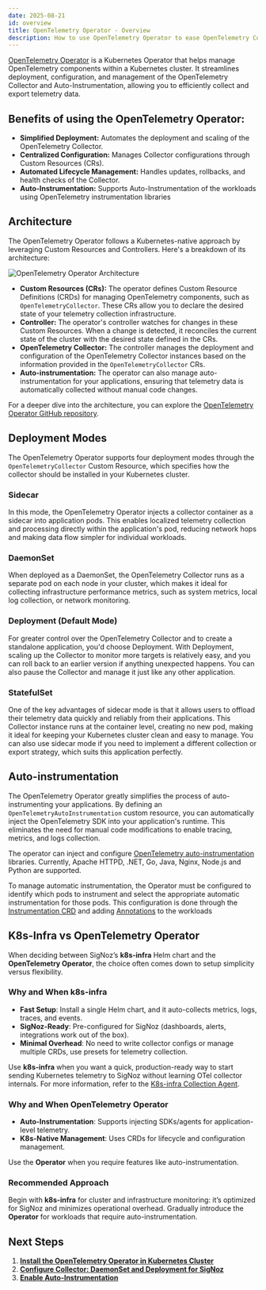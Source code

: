 ```yaml
---
date: 2025-08-21
id: overview
title: OpenTelemetry Operator - Overview
description: How to use OpenTelemetry Operator to ease OpenTelemetry Collector deployment and instrumentation in SigNoz
---
```


[OpenTelemetry Operator](https://github.com/open-telemetry/opentelemetry-operator) is a Kubernetes Operator that helps manage OpenTelemetry components within a Kubernetes cluster. It streamlines deployment, configuration, and management of the OpenTelemetry Collector and Auto-Instrumentation, allowing you to efficiently collect and export telemetry data.


## Benefits of using the OpenTelemetry Operator:

- **Simplified Deployment:** Automates the deployment and scaling of the OpenTelemetry Collector.
- **Centralized Configuration:** Manages Collector configurations through Custom Resources (CRs).
- **Automated Lifecycle Management:** Handles updates, rollbacks, and health checks of the Collector.
- **Auto-Instrumentation:** Supports Auto-Instrumentation of the workloads using OpenTelemetry instrumentation libraries



## Architecture

The OpenTelemetry Operator follows a Kubernetes-native approach by leveraging Custom Resources and Controllers. Here's a breakdown of its architecture:

![OpenTelemetry Operator Architecture](/img/docs/otel-operator-arch.webp "OpenTelemetry Operator Architecture")

*   **Custom Resources (CRs):** The operator defines Custom Resource Definitions (CRDs) for managing OpenTelemetry components, such as `OpenTelemetryCollector`. These CRs allow you to declare the desired state of your telemetry collection infrastructure.
*   **Controller:** The operator's controller watches for changes in these Custom Resources. When a change is detected, it reconciles the current state of the cluster with the desired state defined in the CRs.
*   **OpenTelemetry Collector:** The controller manages the deployment and configuration of the OpenTelemetry Collector instances based on the information provided in the `OpenTelemetryCollector` CRs.
*   **Auto-instrumentation:** The operator can also manage auto-instrumentation for your applications, ensuring that telemetry data is automatically collected without manual code changes.

For a deeper dive into the architecture, you can explore the [OpenTelemetry Operator GitHub repository](https://github.com/open-telemetry/opentelemetry-operator).

## Deployment Modes

The OpenTelemetry Operator supports four deployment modes through the `OpenTelemetryCollector` Custom Resource, which specifies how the collector should be installed in your Kubernetes cluster.

### Sidecar

In this mode, the OpenTelemetry Operator injects a collector container as a sidecar into application pods. This enables localized telemetry collection and processing directly within the application's pod, reducing network hops and making data flow simpler for individual workloads.

### DaemonSet

When deployed as a DaemonSet, the OpenTelemetry Collector runs as a separate pod on each node in your cluster, which makes it ideal for collecting infrastructure performance metrics, such as system metrics, local log collection, or network monitoring.

### Deployment (Default Mode)
For greater control over the OpenTelemetry Collector and to create a standalone application, you'd choose Deployment. With Deployment, scaling up the Collector to monitor more targets is relatively easy, and you can roll back to an earlier version if anything unexpected happens. You can also pause the Collector and manage it just like any other application.

### StatefulSet
One of the key advantages of sidecar mode is that it allows users to offload their telemetry data quickly and reliably from their applications. This Collector instance runs at the container level, creating no new pod, making it ideal for keeping your Kubernetes cluster clean and easy to manage. You can also use sidecar mode if you need to implement a different collection or export strategy, which suits this application perfectly.

## Auto-instrumentation

The OpenTelemetry Operator greatly simplifies the process of auto-instrumenting your applications. By defining an `OpenTelemetryAutoInstrumentation` custom resource, you can automatically inject the OpenTelemetry SDK into your application's runtime. This eliminates the need for manual code modifications to enable tracing, metrics, and logs collection.

The operator can inject and configure [OpenTelemetry auto-instrumentation](https://opentelemetry.io/docs/platforms/kubernetes/operator/automatic/) libraries. Currently, Apache HTTPD, .NET, Go, Java, Nginx, Node.js and Python are supported.

To manage automatic instrumentation, the Operator must be configured to identify which pods to instrument and select the appropriate automatic instrumentation for those pods. This configuration is done through the [Instrumentation CRD](https://github.com/open-telemetry/opentelemetry-operator/blob/main/docs/api/instrumentations.md) and adding [Annotations](http://localhost:3000/docs/collection-agents/k8s/otel-operator/install/#annontations-for-auto-instrumentation-injection) to the workloads

## K8s-Infra vs OpenTelemetry Operator

When deciding between SigNoz’s **k8s-infra** Helm chart and the **OpenTelemetry Operator**, the choice often comes down to setup simplicity versus flexibility.  

### Why and When k8s-infra

- **Fast Setup**: Install a single Helm chart, and it auto-collects metrics, logs, traces, and events.  
- **SigNoz-Ready**: Pre-configured for SigNoz (dashboards, alerts, integrations work out of the box).  
- **Minimal Overhead**: No need to write collector configs or manage multiple CRDs, use presets for telemetry collection.

Use **k8s-infra** when you want a quick, production-ready way to start sending Kubernetes telemetry to SigNoz without learning OTel collector internals. For more information, refer to the [K8s-infra Collection Agent](https://signoz.io/docs/collection-agents/k8s/k8s-infra/overview/).

### Why and When OpenTelemetry Operator

- **Auto-Instrumentation**: Supports injecting SDKs/agents for application-level telemetry.  
- **K8s-Native Management**: Uses CRDs for lifecycle and configuration management.  

Use the **Operator** when you require features like auto-instrumentation.  

### Recommended Approach

Begin with **k8s-infra** for cluster and infrastructure monitoring: it’s optimized for SigNoz and minimizes operational overhead. Gradually introduce the **Operator** for workloads that require auto-instrumentation.


## Next Steps

1. **[Install the OpenTelemetry Operator in Kubernetes Cluster](/docs/collection-agents/k8s/otel-operator/install)**  
2. **[Configure Collector: DaemonSet and Deployment for SigNoz](/docs/collection-agents/k8s/otel-operator/configure)**
3. **[Enable Auto-Instrumentation](/docs/collection-agents/k8s/otel-operator/configure#auto-instrumentation-with-opentelemetry-operator)**






